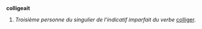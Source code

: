 == {{langue|fr}} ==
=== {{S|verbe|fr|flexion}} ===
{{fr-verbe-flexion|colliger|ind.i.3s=oui}}
'''colligeait''' {{pron|kɔ.li.ʒɛ|fr}}
# ''Troisième personne du singulier de l’indicatif imparfait du verbe'' [[colliger]].
